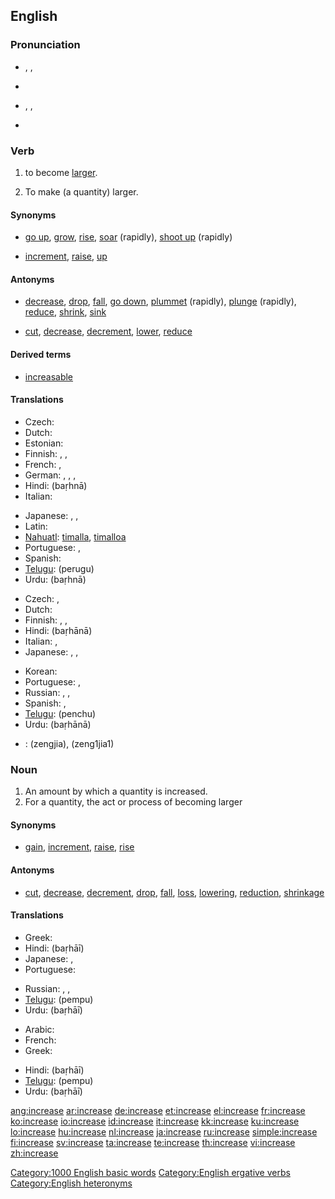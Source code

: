 ==English==

===Pronunciation===
* {{sense|verb}} {{enPR|ĭnkrēs’}}, {{IPA|/ɪnˈkriːs/}}, {{SAMPA|/In"kri:s/}}
* {{audio|en-us-increase-verb.ogg|Audio (US)}}
* {{sense|noun}} {{enPR|ĭn'krēs}}, {{IPA|/ˈɪnkriːs/}}, {{SAMPA|/"Inkri:s/}}
* {{audio|en-us-increase-noun.ogg|Audio (US)}}
*: {{rhymes|iːs}}

===Verb===
{{en-verb|increas|ing}}

# {{intransitive|of a quantity}} to become [[large]]r.
# {{transitive}} To make (a quantity) larger.

====Synonyms====
* {{sense|become larger}} [[go up]], [[grow]], [[rise]], [[soar]] (rapidly), [[shoot up]] (rapidly)
* {{sense|make larger}} [[increment]], [[raise]], {{qualifier|informal}} [[up]]

====Antonyms====
* {{sense|become larger}} [[decrease]], [[drop]], [[fall]], [[go down]], [[plummet]] (rapidly), [[plunge]] (rapidly), [[reduce]], [[shrink]], [[sink]]
* {{sense|make larger}} [[cut]], [[decrease]], [[decrement]], [[lower]], [[reduce]]

====Derived terms====
* [[increasable]]

====Translations====
{{trans-top|become larger}}
* Czech: {{t-|cs|stoupat}}
* Dutch: {{t+|nl|toenemen}}
* Estonian: {{t-|et|kasvama}}
* Finnish: {{t+|fi|kasvaa}}, {{t+|fi|lisääntyä}}, {{t-|fi|suurentua}}
* French: {{t+|fr|augmenter}}, {{t+|fr|croître}}
* German: {{t+|de|wachsen|alt=(an)-wachsen}}, {{t-|de|sich vergrößern}}, {{t-|de|steigern}}, {{t+|de|erhöhen}}
* Hindi: {{t-|hi|बढना|sc=Deva|xs=Hindi}} (baṛhnā)
* Italian: {{t-|it|aumentare}}
{{trans-mid}}
* Japanese: {{t-|ja|増える|tr=fueru|sc=Jpan}}, {{t-|ja|増加する|tr=zōka suru|sc=Jpan}}, {{t-|ja|増大する|tr=zōdai suru|sc=Jpan}}
* Latin: {{t-|la|augeo|alt=augeō}}
* [[Nahuatl]]: [[timalla]], [[timalloa]]
* Portuguese: {{t+|pt|aumentar}}, {{t+|pt|acrescentar}}
* Spanish: {{t+|es|aumentar}}
* [[Telugu]]: {{t+|te|పెరుగు|sc=Telu}} (perugu)
* Urdu: {{t-|ur|بڑھنا|sc=ur-Arab|xs=Urdu}} (baṛhnā)
{{trans-bottom}}

{{trans-top|make larger}}
* Czech: {{t-|cs|zvýšit}}, {{t-|cs|zvětšit}}
* Dutch: {{t-|nl|opvoeren}}
* Finnish: {{t+|fi|kasvattaa}}, {{t+|fi|lisätä}}, {{t-|fi|suurentaa}}
* Hindi: {{t-|hi|बढाना|sc=Deva|xs=Hindi}} (baṛhānā)
* Italian: {{t-|it|aumentare}},  {{t+|it|incrementare}}
* Japanese: {{t-|ja|増える|tr=fueru|sc=Jpan}}, {{t-|ja|増加する|tr=zōka suru|sc=Jpan}}, {{t-|ja|増大する|tr=zōdai suru|sc=Jpan}}
{{trans-mid}}
* Korean: {{t-|ko|증가시키다|tr=jeunggasikida|sc=Hang}}
* Portuguese: {{t+|pt|aumentar}}, {{t+|pt|progredir}}
* Russian: {{t+|ru|увеличивать|tr=uv'elíčivat'|sc=Cyrl}}, {{t+|ru|увеличить|tr=uv'elíčit'|sc=Cyrl}}, {{t-|ru|наращивать|tr=narášivat'|sc=Cyrl}} {{t|ru|нарастить|tr=narastít'|sc=Cyrl}}
* Spanish: {{t+|es|aumentar}}, {{t+|es|subir}}
* [[Telugu]]: {{t|te|పెంచు|sc=Telu}} (penchu)
* Urdu: {{t-|ur|بڑھانا|sc=ur-Arab|xs=Urdu}} (baṛhānā)
{{trans-bottom}}

{{checktrans}}

* {{ttbc|Chinese}}: <!--proper Chinese script required-->(zengjia), (zeng1jia1)

===Noun===
{{en-noun}}

# An amount by which a quantity is increased.
# For a quantity, the act or process of becoming larger

====Synonyms====
* {{sense|amount by which a quantity is increased}} [[gain]], [[increment]], {{qualifier|US, said of pay}} [[raise]], [[rise]]

====Antonyms====
* {{sense|amount by which a quantity is increased}} [[cut]], [[decrease]], [[decrement]], [[drop]], [[fall]], [[loss]], [[lowering]], [[reduction]], [[shrinkage]]

====Translations====
{{trans-top|increased amount}}
* Greek: {{t+|el|αύξηση|f|tr=áfxisi|sc=Grek}}
* Hindi: {{t-|hi|बढाई|f|sc=Deva|xs=Hindi}} (baṛhāī)
* Japanese: {{t+|ja|増加|tr=zōka|sc=Jpan}}, {{t-|ja|増大|tr=zōdai|sc=Jpan}}
* Portuguese: {{t+|pt|acréscimo|m}}
{{trans-mid}}
* Russian: {{t-|ru|увеличение|g=n|tr=uveličénije|sc=Cyrl}}, {{t+|ru|рост|g=m|tr=rost|sc=Cyrl}}, {{t-|ru|прирост|g=m|tr=priróst|sc=Cyrl}}
* [[Telugu]]: {{t|te|పెంపు|sc=Telu}} (pempu)
* Urdu: {{t-|ur|بڑھاْی|f|sc=ur-Arab|xs=Urdu}} (baṛhāī)
{{trans-bottom}}

{{trans-top|act of becoming larger}}
* Arabic: {{t-|ar|ارتفاع|m|alt=اِرْتِفاع|tr=irtifaa3|sc=Arab}}
* French: {{t+|fr|augmentation|f}}
* Greek: {{t+|el|αύξηση|f|tr=áfxisi|sc=Grek}}
{{trans-mid}}
* Hindi: {{t-|hi|बढाई|f|sc=Deva|xs=Hindi}} (baṛhāī)
* [[Telugu]]: {{t|te|పెంపు|sc=Telu}} (pempu)
* Urdu: {{t-|ur|بڑھاْی|f|sc=ur-Arab|xs=Urdu}} (baṛhāī)
{{trans-bottom}}

[[Category:1000 English basic words]]
[[Category:English ergative verbs]]
[[Category:English heteronyms]]

[[ang:increase]]
[[ar:increase]]
[[de:increase]]
[[et:increase]]
[[el:increase]]
[[fr:increase]]
[[ko:increase]]
[[io:increase]]
[[id:increase]]
[[it:increase]]
[[kk:increase]]
[[ku:increase]]
[[lo:increase]]
[[hu:increase]]
[[nl:increase]]
[[ja:increase]]
[[ru:increase]]
[[simple:increase]]
[[fi:increase]]
[[sv:increase]]
[[ta:increase]]
[[te:increase]]
[[th:increase]]
[[vi:increase]]
[[zh:increase]]